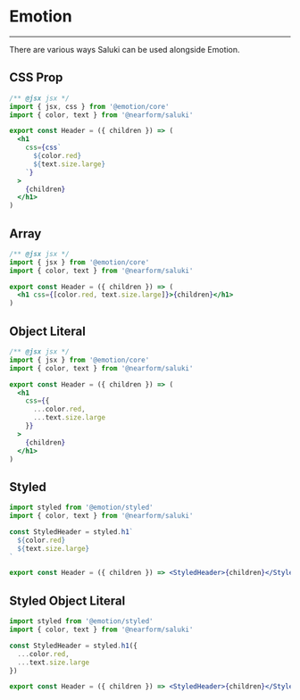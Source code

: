 <!-- Uncomment the JS & JSX below to test the examples shown -->

<!--
  CSSProp,
  Array,
  ObjectLiteral,
  Styled,
  StyledObjectLiteral
} from './emotion'
-->

# Emotion

---

There are various ways Saluki can be used alongside Emotion.

## CSS Prop

<!-- <CSSProp>Hello</CSSProp> -->

```jsx
/** @jsx jsx */
import { jsx, css } from '@emotion/core'
import { color, text } from '@nearform/saluki'

export const Header = ({ children }) => (
  <h1
    css={css`
      ${color.red}
      ${text.size.large}
    `}
  >
    {children}
  </h1>
)
```

## Array

<!-- <Array>Hello</Array> -->

```jsx
/** @jsx jsx */
import { jsx } from '@emotion/core'
import { color, text } from '@nearform/saluki'

export const Header = ({ children }) => (
  <h1 css={[color.red, text.size.large]}>{children}</h1>
)
```

## Object Literal

<!-- <ObjectLiteral>Hello</ObjectLiteral> -->

```jsx
/** @jsx jsx */
import { jsx } from '@emotion/core'
import { color, text } from '@nearform/saluki'

export const Header = ({ children }) => (
  <h1
    css={{
      ...color.red,
      ...text.size.large
    }}
  >
    {children}
  </h1>
)
```

## Styled

<!-- <Styled>Hello</Styled> -->

```jsx
import styled from '@emotion/styled'
import { color, text } from '@nearform/saluki'

const StyledHeader = styled.h1`
  ${color.red}
  ${text.size.large}
`

export const Header = ({ children }) => <StyledHeader>{children}</StyledHeader>
```

## Styled Object Literal

<!-- <StyledObjectLiteral>Hello</StyledObjectLiteral> -->

```jsx
import styled from '@emotion/styled'
import { color, text } from '@nearform/saluki'

const StyledHeader = styled.h1({
  ...color.red,
  ...text.size.large
})

export const Header = ({ children }) => <StyledHeader>{children}</StyledHeader>
```
